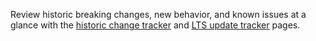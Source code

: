 <Tip title="Review changes at a glance">

Review historic breaking changes, new behavior, and known issues at a
glance with the [historic change tracker](/vault/updates/change-tracker) and
[LTS update tracker](/vault/updates/lts-tracker) pages.

</Tip>